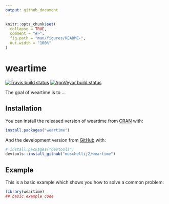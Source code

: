 ```yaml
---
output: github_document
---
```





<!-- README.md is generated from README.Rmd. Please edit that file -->

```r
knitr::opts_chunk$set(
  collapse = TRUE,
  comment = "#>",
  fig.path = "man/figures/README-",
  out.width = "100%"
)
```

# weartime

<!-- badges: start -->
[![Travis build status](https://travis-ci.com/muschellij2/weartime.svg?branch=master)](https://travis-ci.com/muschellij2/weartime)
[![AppVeyor build status](https://ci.appveyor.com/api/projects/status/github/muschellij2/weartime?branch=master&svg=true)](https://ci.appveyor.com/project/muschellij2/weartime)
<!-- badges: end -->

The goal of weartime is to ...

## Installation

You can install the released version of weartime from [CRAN](https://CRAN.R-project.org) with:

``` r
install.packages("weartime")
```

And the development version from [GitHub](https://github.com/) with:

``` r
# install.packages("devtools")
devtools::install_github("muschellij2/weartime")
```
## Example

This is a basic example which shows you how to solve a common problem:

```r
library(weartime)
## basic example code
```

